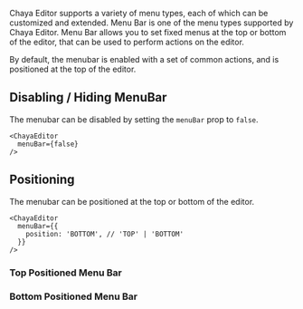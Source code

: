 
<Meta title="Menu Bar" of={MenuStories} />

<Title>Menu Bar</Title>

Chaya Editor supports a variety of menu types, each of which can be customized and extended. Menu Bar is one of the
menu types supported by Chaya Editor. Menu Bar allows you to set fixed menus at the top or bottom of the editor, that
can be used to perform actions on the editor.

By default, the menubar is enabled with a set of common actions, and is positioned at the top of the editor.

<Primary />


## Disabling / Hiding MenuBar

The menubar can be disabled by setting the `menuBar` prop to `false`.

```tsx
<ChayaEditor
  menuBar={false}
/>
```

<Story story={MenuStories.WithoutMenuBar} />

## Positioning

The menubar can be positioned at the top or bottom of the editor.

```tsx
<ChayaEditor
  menuBar={{
    position: 'BOTTOM', // 'TOP' | 'BOTTOM'
  }}
/>
```

### Top Positioned Menu Bar

<Story story={MenuStories.BasicPreviewOfMenuBar} />

### Bottom Positioned Menu Bar

<Story story={MenuStories.BottomPositionedMenuBar} />